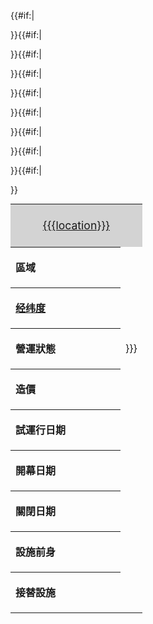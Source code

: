 <includeonly><table style="width:100%; margin:0; line-height:1.5em; text-align:left;" cellspacing=0 class="collapsible {{{state|}}}"><tr><th colspan=2 style="font-size: 110%; text-align: center; background-color: lightgray;font-weight:normal">[[{{{location}}}]]</th></tr>{{#if:{{{section|}}}|<tr><th style="width:10em">區域</td><td>{{{section|}}}</td></tr>}}{{#if:{{{coordinates|}}}|<tr><th style="width:10em">[[经纬度]]</td><td>{{{coordinates|}}}</td></tr>}}{{#if:{{{status|}}}|<tr><th style="width:10em">營運狀態</td><td>{{Infobox attraction/status|{{{status|{{{Status|}}}}}}}}</td></tr>}}{{#if:{{{cost|}}}|<tr><th style="width:10em">造價</td><td>{{{cost|}}}</td></tr>}}{{#if:{{{soft_opened|}}}|<tr><th style="width:10em">試運行日期</td><td>{{{soft_opened|}}}</td></tr>}}{{#if:{{{opened|}}}|<tr><th style="width:10em">開幕日期</td><td>{{{opened|}}}</td></tr>}}{{#if:{{{closed|}}}|<tr><th style="width:10em">關閉日期</td><td>{{{closed|}}} {{ns0|[[Category:停止運行的遊樂場機動遊戲]]}}</td></tr>}}{{#if:{{{previousattraction|}}}|<tr><th style="width:10em">設施前身</td><td>{{{previousattraction|}}}</td></tr>}}{{#if:{{{replacement|}}}|<tr><th style="width:10em">接替設施</td><td>{{{replacement|}}}</td></tr>}}</table></includeonly><noinclude>{{Template:Infobox attraction/doc}}</noinclude>
